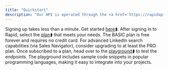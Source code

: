 ```yaml
---
title: "Quickstart"
description: "Our API is operated through the <a href='https://rapidapi.com/' target='_blank'>Rapid API Marketplace</a>⮭, where payments and API calls are seamlessly managed by the platform."
---
```


<Steps>
  <Step title="Register an Account with Rapid">
    Signing up takes less than a minute. Get started <a href="https://rapidapi.com/auth/sign-up" target="_blank">here</a>⮭.
  </Step>

  <Step title="Choose the Right Plan for Your Business">
    After signing in to Rapid, select the <a href="https://rapidapi.com/freshdata-freshdata-default/api/fresh-linkedin-profile-data" target="_blank">plan</a>⮭ that meets your needs. The BASIC plan is free forever and requires no credit card. For advanced LinkedIn search capabilities (via Sales Navigator), consider upgrading to at least the PRO plan.
  </Step>

  <Step title="Test It Out">
    Once subscribed to a plan, head over to the <a href="https://rapidapi.com/freshdata-freshdata-default/api/fresh-linkedin-profile-data/playground/apiendpoint_f3214d12-9f90-42f6-a2fd-dc42547ba463" target="_blank">playground</a>⮭ to test the endpoints. The playground includes sample code snippets in popular programming languages, making it easy to integrate into your projects.
  </Step>
</Steps>
